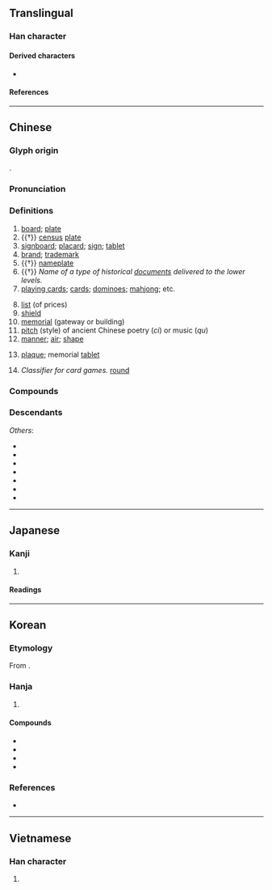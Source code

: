 {{character info}}
==Translingual==

===Han character===
{{Han char|rn=91|rad=片|as=08|sn=12|four=26040|canj=LLHHJ|ids=⿰片卑}}

====Derived characters====
* {{l|mul|[[簰]]}}

====References====
{{Han ref|kx=0693.340|dkj=19854|dj=1106.280|hdz=32016.280|uh=724C}}

----

==Chinese==
{{zh-forms}}

===Glyph origin===
{{Han etym}}
{{Han compound|片|卑|c1=s|c2=p|ls=psc}}.

===Pronunciation===
{{zh-pron
|m=pái
|m-s=
|dg=пэ1
|c=paai4,paai4-2
|c-t=
|g=
|h=pfs=phài
|j=pai1
|mb=bǎi
|md=bà̤
|mn=pâi
|mn-t=bai5
|w=3ba
|x=
|mc=y
|oc=y
|ma=
|cat=n
}}

===Definitions===
{{zh-hanzi}}

# [[board]]; [[plate]]
# {{†}} [[census]] [[plate]]
# [[signboard]]; [[placard]]; [[sign]]; [[tablet]]
# [[brand]]; [[trademark]]
# {{†}} [[nameplate]]
# {{†}} ''Name of a type of historical [[document]]s delivered to the lower levels.''
# [[playing card]]s; [[card]]s; [[dominoes]]; [[mahjong]]; etc.
#: {{zh-x|打牌|to play '''cards'''}}
# [[list]] (of prices)
# [[shield]]
# [[memorial]] (gateway or building)
# [[pitch]] (style) of ancient Chinese poetry (''ci'') or music (''qu'')
# [[manner]]; [[air]]; [[shape]]
# {{lb|zh|Min Nan}} [[plaque]]; memorial [[tablet]]
# {{lb|zh|Jilu Mandarin}} ''Classifier for card games.'' [[round]]

===Compounds===
{{zh-der|牌位|牌價|牌匾|牌坊|牌子|牌戲|牌樓|牌照|牌號|偉士牌|優諾牌|冒牌|叫牌|名牌|和牌|品牌|多米諾骨牌|大牌|將牌|廠牌|廣告牌|打牌|招牌|掛牌|摘牌|撲克牌|擋箭牌|攤牌|旗牌|月份牌|標牌|標語牌|橋牌|殼牌|汽車號牌|洗牌|無將牌|無牌|獎牌|王牌|玩牌|登機牌|發牌|盾牌|站牌|符牌|紅牌|紙牌|老牌|萬智牌|虎牌|虎頭牌|號牌|號碼牌|車牌|車號牌|金牌|銀牌|銅牌|門牌|雙牌|雜牌|頭牌|餐牌|骨牌|麻將牌|黃牌|狗牌|葛牌|石牌|姓名牌|箭牌|風牌|三元牌|釘牌}}

===Descendants===
{{CJKV||はい|패|bài}}
''Others'':
* {{desc|bor=1|my|ဖဲ||playing cards; game of cards}}
* {{desc|bor=1|km|បៀ||playing cards}}
* {{desc|bor=1|lo|ໄພ້||playing cards}}
* {{desc|bor=1|shn|ၽၢႆႉ||domino, playing cards}}
* {{desc|bor=1|th|ไพ่||playing cards}}
* {{desc|bor=1|mww|phaib||playing cards}}
* {{desc|bor=1|za|bej||playing cards}}

{{zh-cat|Elementary}}

----

==Japanese==

===Kanji===
{{ja-kanji|grade=|rs=片08}}

# {{rfdef|ja|sort=片08}}

====Readings====
{{ja-readings
|on=はい
|kun=ふだ-
}}

----

==Korean==

===Etymology===
From {{der|ko|ltc|-}} {{ltc-l|牌|id=1+2}}.

===Hanja===
{{ko-hanja|패|패}}

# {{hanja form of|패|[[tablet]]}}

====Compounds====
{{top2}}
* {{ko-l|깡패|[[bully]]|깡牌}}
* {{ko-l|패거리|{{q|pejorative}} [[gang]], [[clique]]|牌거리}}
* {{ko-l|방패|[[shield]]|[[防牌]]/[[旁牌]]}}
* {{ko-l|명패|name [[tag]]|名牌}}
{{bottom}}

===References===
* {{R:hanjadoc|7003}}

----

==Vietnamese==

===Han character===
{{vi-readings|reading=bài, bìa, bời|rs=片08}}

# {{rfdef|vi|sort=片08}}